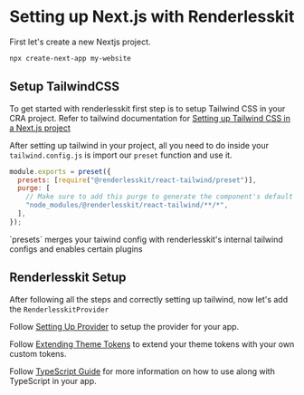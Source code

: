 
# Setting up Next.js with Renderlesskit

First let's create a new Nextjs project.

```bash
npx create-next-app my-website
```

## Setup TailwindCSS

To get started with renderlesskit first step is to setup Tailwind CSS in your
CRA project. Refer to tailwind documentation for
[Setting up Tailwind CSS in a Next.js project](https://tailwindcss.com/docs/guides/nextjs)

After setting up tailwind in your project, all you need to do inside your
`tailwind.config.js` is import our `preset` function and use it.

```js
module.exports = preset({
  presets: [require("@renderlesskit/react-tailwind/preset")],
  purge: [
    // Make sure to add this purge to generate the component's default styling
    "node_modules/@renderlesskit/react-tailwind/**/*",
  ],
});
```

<Callout>
  `presets` merges your taiwind config with renderlesskit's internal tailwind
  configs and enables certain plugins
</Callout>

## Renderlesskit Setup

After following all the steps and correctly setting up tailwind, now let's add
the `RenderlesskitProvider`

Follow [Setting Up Provider](/docs/getting-started#setting-up-provider) to setup
the provider for your app.

Follow [Extending Theme Tokens](/docs/theming#extending-theme-tokens) to extend
your theme tokens with your own custom tokens.

Follow [TypeScript Guide](/guides/typescript-guide) for more information on how
to use along with TypeScript in your app.
